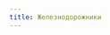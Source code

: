 ```yaml
---
title: Железнодорожники
---
```


<Audio fixed src="/menu/guidebook/guilds/railworkers/Dead Poet Society - Animation.mp3" />

<ButtonCover noZoom title="Железнодорожники" src="/menu/guidebook/guilds/railworkers/pic.jpg" author="Greg Broadmore"/>
<BlockquoteBox text attention>
    Таинственная организация механистов — всё, что осталось от исчезнувшей гильдии механиков древней империи. Никто не знает, где они базируются и откуда получают знания, но железнодорожники — это локомотив технологических инноваций в Уходящей Эпохе.

    Название они получили за то, что обслуживают и пользуются заброшенными железнодорожными путями пустыни Золотого Гребня и Мерцающего леса, по тем же путям проникают в государства Мордвинской империи, где им рады, и даже в приграничные поселения Рейдан'Фаля, что в Реабор-Тхаес. Сколько раз бы редрехан не уничтожили пути, рельсы возникают там вновь и вновь.
</BlockquoteBox>

# Цели и задачи
* **Железнодорожники** — занимаются обслуживанием, защитой и использованием «свободных» железнодорожных путей. 
* **Механисты** — производят поезда, другие машины, поставляют инновации. 
* **Мародёры** — рыщут по руинам в поисках утерянных технологий и полезных деталей.

# Состав
* **Старший механист.** Лидер гильдии, неизвестен.
* **Караванщики.** Железнодорожники, посещающие другие державы, торгующие машинами, артефактами руин и редко чертежами.

# Конфронтация 
Железнодорожники всеми способами борются за свою международную свободу, так же как отрицают всякую связь с *Кланами Золотого Гребня*. 

Основные противники железнодорожников — мародёры Кланов и войска Реабор-Тхаес. Категорически часты временные союзы железнодорожников с Кланами, чтобы сохранить хаос на территориях, которые Редрехан хотят вернуть себе.

# Методы
* **Стены смерти.** Отряды Флатрии, пытавшиеся вести войну на территории Кланов, знают о «Стенах смерти», территориях подвергающихся постоянному артиллерийскому обстрелу, что ограждают временные земли железнодорожников от мародёров Кланов.
* **Корпус механистов.** Время от времени, по недостоверным источникам, железнодорожники основывают временные поселения, состоящие из юрт и снятых с рельс вагонов, загадочным образом перенесенных далеко от железнодорожных путей. Доказательств существования подобного явления на обозрение мирового сообщества предоставлено не было.

# Инструментарий
* **Технические составы.** Дома и по совместительству места работы механистов. Здесь они живут, содержат семьи и работают. Караванные поезда — подтип технических составов железнодорожников.
* **Боевые составы.** Бронированные и вооруженные поезда — основная вооруженная единица железнодорожников. Самые лёгкие из них несут на себе небольшие отряды, а самые крупные — тяжелую артиллерию.
* **Орнитоптеры.** Устройства железнодорожников, которые были замечены лишь пару раз. Маленькая кабина с длиннющими крыльями рассекала воздух над пустыней в 186 году УЭ, а повторный случай был замечен в 192 гУЭ, и в тот раз устройство было меньше и оставляло за собой тёмный шлейф.

# Выход из гильдии
**Железнодорожники разделяются на коренных и принятых.** Коренные железнодорожники рождаются и умирают в гильдии, им незачем выходить из гильдии, обычно они и не хотят. Впрочем, когда это происходит по доброй воле, их свободно отпускают — механист знает, что делать. Предателей железнодорожники клеймят, а затем казнят посреди пустыни.

**Принимают же в гильдию только лучших из лучших**, в основном механиков, но также и лучших представителей разных научных дисциплин. Железнодорожники не вербуют. Чтобы быть принятым в гильдию требуется самому обратиться к агенту гильдии. В каждом, **даже в самом отделённом от рельс государстве присутствует агент железнодорожников**, привлечь внимание которого можно поспрашивав на рынке, но встречу организует он сам.

# Агенты на местах
<Board columns={4} mobileColumns={3}>
    <ButtonRect src="/menu/characters/character.jpg"  title="Рифтарт эрд Май та'Ктар" subtitle="Агент при Флатрии" />
    <ButtonRect src="/menu/characters/character.jpg"  title="Квайт Тарниски́п" subtitle="Агент при Сикстинне" />
    <ButtonRect src="/menu/characters/character.jpg"  title="Матгар Кхантракт" subtitle="Агент при Мордвине" />
    <ButtonRect src="/menu/characters/character.jpg"  title="Мафир эр'Дъен" subtitle="Агент при Секри" />
    <ButtonRect src="/menu/characters/character.jpg"  title="Гир Фит" subtitle="Агент при Коркафте" />
    <ButtonRect src="/menu/characters/character.jpg"  title="Невмет Викрийский" subtitle="Агент при Луате" />
    <ButtonRect src="/menu/characters/character.jpg"  title=". . ." subtitle="Агент при Тейеле" />
    <ButtonRect src="/menu/characters/character.jpg"  title=". . ." subtitle="Агент при Реабор-Тхаес" />
</Board>
